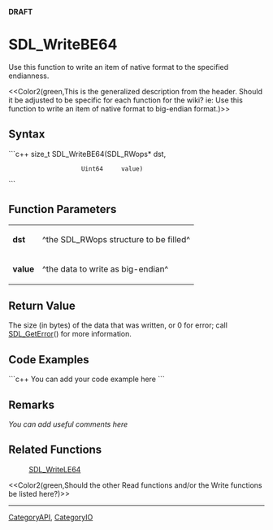 <!-- pragma section-numbers off -->
<!-- pragma disable-camelcase -->
'''DRAFT'''

= SDL_WriteBE64 =
Use this function to write an item of native format to the specified endianness.

<<Color2(green,This is the generalized description from the header.  Should it be adjusted to be specific for each function for the wiki?  ie: Use this function to write an item of native format to big-endian format.)>>


== Syntax ==
```c++
size_t SDL_WriteBE64(SDL_RWops* dst,
                     Uint64     value)
```

== Function Parameters ==
{|
|'''dst'''
|^the SDL_RWops structure to be filled^
|-
|'''value'''
|^the data to write as big-endian^
|}

== Return Value ==
The size (in bytes) of the data that was written, or 0 for error; call [[SDL_GetError]]() for more information.

== Code Examples ==
```c++
You can add your code example here
```

== Remarks ==
''You can add useful comments here''

== Related Functions ==
:[[SDL_WriteLE64]]
<<Color2(green,Should the other Read functions and/or the Write functions be listed here?)>>

----
[[CategoryAPI]], [[CategoryIO]]
